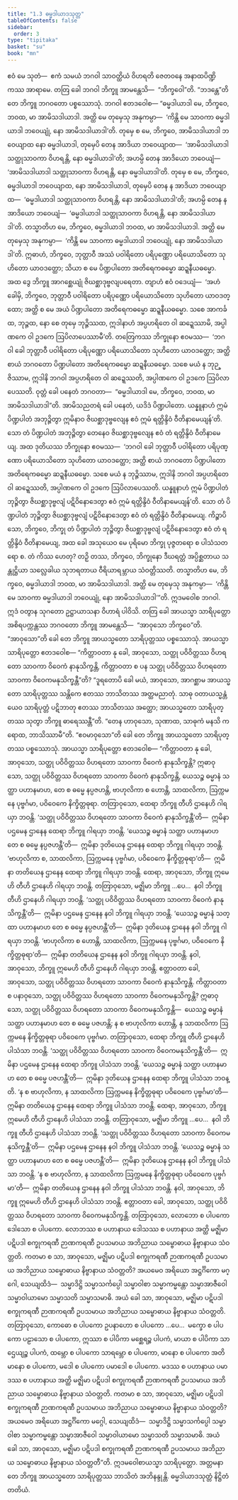 ```yaml
---
title: "1.3 ဓမ္မဒါယာဒသုတ္တ"
tableOfContents: false
sidebar:
  order: 3
type: "tipitaka"
basket: "su"
book: "mn"
---
```



<DynamicBreadcrumb />

<Division number="29" book="mn" e="ch" v="24" p="75">

<Paragraph number="83" book="mn">
ဧဝံ မေ သုတံ—  ဧကံ သမယံ ဘဂဝါ သာဝတ္ထိယံ ဝိဟရတိ ဇေတဝနေ အနာထပိဏ္ဍိကဿ အာရာမေ. တတြ ခေါ ဘဂဝါ ဘိက္ခူ အာမန္တေသိ—  “ဘိက္ခဝေါ”တိ. “ဘဒန္တေ”တိ တေ ဘိက္ခူ ဘဂဝတော ပစ္စဿောသုံ. ဘဂဝါ ဧတဒဝေါစ—
</Paragraph>

<Paragraph number="84" book="mn">
“ဓမ္မဒါယာဒါ မေ, ဘိက္ခဝေ, ဘဝထ, မာ အာမိသဒါယာဒါ. အတ္ထိ မေ တုမှေသု အနုကမ္ပာ—  ‘ကိန္တိ မေ သာဝကာ ဓမ္မဒါယာဒါ ဘဝေယျုံ, နော အာမိသဒါယာဒါ’တိ. တုမှေ စ မေ, ဘိက္ခဝေ, အာမိသဒါယာဒါ ဘဝေယျာထ နော ဓမ္မဒါယာဒါ, တုမှေပိ တေန အာဒိယာ ဘဝေယျာထ—  ‘အာမိသဒါယာဒါ သတ္ထုသာဝကာ ဝိဟရန္တိ, နော ဓမ္မဒါယာဒါ’တိ; အဟမ္ပိ တေန အာဒိယော ဘဝေယျံ—  ‘အာမိသဒါယာဒါ သတ္ထုသာဝကာ ဝိဟရန္တိ, နော ဓမ္မဒါယာဒါ’တိ. တုမှေ စ မေ, ဘိက္ခဝေ, ဓမ္မဒါယာဒါ ဘဝေယျာထ, နော အာမိသဒါယာဒါ, တုမှေပိ တေန န အာဒိယာ ဘဝေယျာထ—  ‘ဓမ္မဒါယာဒါ သတ္ထုသာဝကာ ဝိဟရန္တိ, နော အာမိသဒါယာဒါ’တိ; အဟမ္ပိ တေန န အာဒိယော ဘဝေယျံ—  ‘ဓမ္မဒါယာဒါ သတ္ထုသာဝကာ ဝိဟရန္တိ, နော အာမိသဒါယာဒါ’တိ. တသ္မာတိဟ မေ, ဘိက္ခဝေ, ဓမ္မဒါယာဒါ ဘဝထ, မာ အာမိသဒါယာဒါ. အတ္ထိ မေ တုမှေသု အနုကမ္ပာ—  ‘ကိန္တိ မေ သာဝကာ ဓမ္မဒါယာဒါ ဘဝေယျုံ, နော အာမိသဒါယာဒါ’တိ.
</Paragraph>

</Division>
<Division number="30" book="mn" e="ch" v="24" p="76">

<Paragraph number="85" book="mn">
ဣဓာဟံ, ဘိက္ခဝေ, ဘုတ္တာဝီ အဿံ ပဝါရိတော ပရိပုဏ္ဏော ပရိယောသိတော သုဟိတော ယာဝဒတ္ထော; သိယာ စ မေ ပိဏ္ဍပါတော အတိရေကဓမ္မော ဆဍ္ဍနီယဓမ္မော. အထ ဒွေ ဘိက္ခူ အာဂစ္ဆေယျုံ ဇိဃစ္ဆာဒုဗ္ဗလျပရေတာ. တျာဟံ ဧဝံ ဝဒေယျံ—  ‘အဟံ ခေါမှိ, ဘိက္ခဝေ, ဘုတ္တာဝီ ပဝါရိတော ပရိပုဏ္ဏော ပရိယောသိတော သုဟိတော ယာဝဒတ္ထော; အတ္ထိ စ မေ အယံ ပိဏ္ဍပါတော အတိရေကဓမ္မော ဆဍ္ဍနီယဓမ္မော. သစေ အာကင်္ခထ, ဘုဉ္ဇထ, နော စေ တုမှေ ဘုဉ္ဇိဿထ, ဣဒါနာဟံ အပ္ပဟရိတေ ဝါ ဆဍ္ဍေဿာမိ, အပ္ပါဏကေ ဝါ ဥဒကေ ဩပိလာပေဿာမီ’တိ.
</Paragraph>

<Paragraph number="86" book="mn">
တတြေကဿ ဘိက္ခုနော ဧဝမဿ—  ‘ဘဂဝါ ခေါ ဘုတ္တာဝီ ပဝါရိတော ပရိပုဏ္ဏော ပရိယောသိတော သုဟိတော ယာဝဒတ္ထော; အတ္ထိ စာယံ ဘဂဝတော ပိဏ္ဍပါတော အတိရေကဓမ္မော ဆဍ္ဍနီယဓမ္မော. သစေ မယံ န ဘုဉ္ဇိဿာမ, ဣဒါနိ ဘဂဝါ အပ္ပဟရိတေ ဝါ ဆဍ္ဍေဿတိ, အပ္ပါဏကေ ဝါ ဥဒကေ ဩပိလာပေဿတိ. ဝုတ္တံ ခေါ ပနေတံ ဘဂဝတာ—  “ဓမ္မဒါယာဒါ မေ, ဘိက္ခဝေ, ဘဝထ, မာ အာမိသဒါယာဒါ”တိ. အာမိသညတရံ ခေါ ပနေတံ, ယဒိဒံ ပိဏ္ဍပါတော. ယန္နူနာဟံ ဣမံ ပိဏ္ဍပါတံ အဘုဉ္ဇိတွာ ဣမိနာဝ ဇိဃစ္ဆာဒုဗ္ဗလျေန ဧဝံ ဣမံ ရတ္တိန္ဒိဝံ ဝီတိနာမေယျန်’တိ. သော တံ ပိဏ္ဍပါတံ အဘုဉ္ဇိတွာ တေနေဝ ဇိဃစ္ဆာဒုဗ္ဗလျေန ဧဝံ တံ ရတ္တိန္ဒိဝံ ဝီတိနာမေယျ.
</Paragraph>

<Paragraph number="87" book="mn">
အထ ဒုတိယဿ ဘိက္ခုနော ဧဝမဿ—  ‘ဘဂဝါ ခေါ ဘုတ္တာဝီ ပဝါရိတော ပရိပုဏ္ဏော ပရိယောသိတော သုဟိတော ယာဝဒတ္ထော; အတ္ထိ စာယံ ဘဂဝတော ပိဏ္ဍပါတော အတိရေကဓမ္မော ဆဍ္ဍနီယဓမ္မော. သစေ မယံ န ဘုဉ္ဇိဿာမ, ဣဒါနိ ဘဂဝါ အပ္ပဟရိတေ ဝါ ဆဍ္ဍေဿတိ, အပ္ပါဏကေ ဝါ ဥဒကေ ဩပိလာပေဿတိ. ယန္နူနာဟံ ဣမံ ပိဏ္ဍပါတံ ဘုဉ္ဇိတွာ ဇိဃစ္ဆာဒုဗ္ဗလျံ ပဋိဝိနောဒေတွာ ဧဝံ ဣမံ ရတ္တိန္ဒိဝံ ဝီတိနာမေယျန်’တိ. သော တံ ပိဏ္ဍပါတံ ဘုဉ္ဇိတွာ ဇိဃစ္ဆာဒုဗ္ဗလျံ ပဋိဝိနောဒေတွာ ဧဝံ တံ ရတ္တိန္ဒိဝံ ဝီတိနာမေယျ.
</Paragraph>

<Paragraph number="88" book="mn">
ကိဉ္စာပိ သော, ဘိက္ခဝေ, ဘိက္ခု တံ ပိဏ္ဍပါတံ ဘုဉ္ဇိတွာ ဇိဃစ္ဆာဒုဗ္ဗလျံ ပဋိဝိနောဒေတွာ ဧဝံ တံ ရတ္တိန္ဒိဝံ ဝီတိနာမေယျ, အထ ခေါ အသုယေဝ မေ ပုရိမော ဘိက္ခု ပုဇ္ဇတရော စ ပါသံသတရော စ. တံ ကိဿ ဟေတု? တဉှိ တဿ, ဘိက္ခဝေ, ဘိက္ခုနော ဒီဃရတ္တံ အပ္ပိစ္ဆတာယ သန္တုဋ္ဌိယာ သလ္လေခါယ သုဘရတာယ ဝီရိယာရမ္ဘာယ သံဝတ္တိဿတိ. တသ္မာတိဟ မေ, ဘိက္ခဝေ, ဓမ္မဒါယာဒါ ဘဝထ, မာ အာမိသဒါယာဒါ. အတ္ထိ မေ တုမှေသု အနုကမ္ပာ—  ‘ကိန္တိ မေ သာဝကာ ဓမ္မဒါယာဒါ ဘဝေယျုံ, နော အာမိသဒါယာဒါ’”တိ.
</Paragraph>

<Paragraph number="89" book="mn">
ဣဒမဝေါစ ဘဂဝါ. ဣဒံ ဝတွာန သုဂတော ဥဋ္ဌာယာသနာ ဝိဟာရံ ပါဝိသိ.
</Paragraph>

</Division>
<Division number="31" book="mn" e="ch" v="24" p="78">

<Paragraph number="90" book="mn">
တတြ ခေါ အာယသ္မာ သာရိပုတ္တော အစိရပက္ကန္တဿ ဘဂဝတော ဘိက္ခူ အာမန္တေသိ—  “အာဝုသော ဘိက္ခဝေ”တိ. “အာဝုသော”တိ ခေါ တေ ဘိက္ခူ အာယသ္မတော သာရိပုတ္တဿ ပစ္စဿောသုံ. အာယသ္မာ သာရိပုတ္တော ဧတဒဝေါစ—
</Paragraph>

<Paragraph number="91" book="mn">
“ကိတ္တာဝတာ နု ခေါ, အာဝုသော, သတ္ထု ပဝိဝိတ္တဿ ဝိဟရတော သာဝကာ ဝိဝေကံ နာနုသိက္ခန္တိ, ကိတ္တာဝတာ စ ပန သတ္ထု ပဝိဝိတ္တဿ ဝိဟရတော သာဝကာ ဝိဝေကမနုသိက္ခန္တီ”တိ? “ဒူရတောပိ ခေါ မယံ, အာဝုသော, အာဂစ္ဆာမ အာယသ္မတော သာရိပုတ္တဿ သန္တိကေ ဧတဿ ဘာသိတဿ အတ္ထမညာတုံ. သာဓု ဝတာယသ္မန္တံယေဝ သာရိပုတ္တံ ပဋိဘာတု ဧတဿ ဘာသိတဿ အတ္ထော; အာယသ္မတော သာရိပုတ္တဿ သုတွာ ဘိက္ခူ ဓာရေဿန္တီ”တိ. “တေန ဟာဝုသော, သုဏာထ, သာဓုကံ မနသိ ကရောထ, ဘာသိဿာမီ”တိ. “ဧဝမာဝုသော”တိ ခေါ တေ ဘိက္ခူ အာယသ္မတော သာရိပုတ္တဿ ပစ္စဿောသုံ. အာယသ္မာ သာရိပုတ္တော ဧတဒဝေါစ—
</Paragraph>

<Paragraph number="92" book="mn">
“ကိတ္တာဝတာ နု ခေါ, အာဝုသော, သတ္ထု ပဝိဝိတ္တဿ ဝိဟရတော သာဝကာ ဝိဝေကံ နာနုသိက္ခန္တိ? ဣဓာဝုသော, သတ္ထု ပဝိဝိတ္တဿ ဝိဟရတော သာဝကာ ဝိဝေကံ နာနုသိက္ခန္တိ, ယေသဉ္စ ဓမ္မာနံ သတ္ထာ ပဟာနမာဟ, တေ စ ဓမ္မေ နပ္ပဇဟန္တိ, ဗာဟုလိကာ စ ဟောန္တိ, သာထလိကာ, ဩက္ကမနေ ပုဗ္ဗင်္ဂမာ, ပဝိဝေကေ နိက္ခိတ္တဓုရာ. တတြာဝုသော, ထေရာ ဘိက္ခူ တီဟိ ဌာနေဟိ ဂါရယှာ ဘဝန္တိ. ‘သတ္ထု ပဝိဝိတ္တဿ ဝိဟရတော သာဝကာ ဝိဝေကံ နာနုသိက္ခန္တီ’တိ—  ဣမိနာ ပဌမေန ဌာနေန ထေရာ ဘိက္ခူ ဂါရယှာ ဘဝန္တိ. ‘ယေသဉ္စ ဓမ္မာနံ သတ္ထာ ပဟာနမာဟ တေ စ ဓမ္မေ နပ္ပဇဟန္တီ’တိ—  ဣမိနာ ဒုတိယေန ဌာနေန ထေရာ ဘိက္ခူ ဂါရယှာ ဘဝန္တိ. ‘ဗာဟုလိကာ စ, သာထလိကာ, ဩက္ကမနေ ပုဗ္ဗင်္ဂမာ, ပဝိဝေကေ နိက္ခိတ္တဓုရာ’တိ—  ဣမိနာ တတိယေန ဌာနေန ထေရာ ဘိက္ခူ ဂါရယှာ ဘဝန္တိ. ထေရာ, အာဝုသော, ဘိက္ခူ ဣမေဟိ တီဟိ ဌာနေဟိ ဂါရယှာ ဘဝန္တိ. တတြာဝုသော, မဇ္ဈိမာ ဘိက္ခူ …ပေ…  နဝါ ဘိက္ခူ တီဟိ ဌာနေဟိ ဂါရယှာ ဘဝန္တိ. ‘သတ္ထု ပဝိဝိတ္တဿ ဝိဟရတော သာဝကာ ဝိဝေကံ နာနုသိက္ခန္တီ’တိ—  ဣမိနာ ပဌမေန ဌာနေန နဝါ ဘိက္ခူ ဂါရယှာ ဘဝန္တိ. ‘ယေသဉ္စ ဓမ္မာနံ သတ္ထာ ပဟာနမာဟ တေ စ ဓမ္မေ နပ္ပဇဟန္တီ’တိ—  ဣမိနာ ဒုတိယေန ဌာနေန နဝါ ဘိက္ခူ ဂါရယှာ ဘဝန္တိ. ‘ဗာဟုလိကာ စ ဟောန္တိ, သာထလိကာ, ဩက္ကမနေ ပုဗ္ဗင်္ဂမာ, ပဝိဝေကေ နိက္ခိတ္တဓုရာ’တိ—  ဣမိနာ တတိယေန ဌာနေန နဝါ ဘိက္ခူ ဂါရယှာ ဘဝန္တိ. နဝါ, အာဝုသော, ဘိက္ခူ ဣမေဟိ တီဟိ ဌာနေဟိ ဂါရယှာ ဘဝန္တိ. ဧတ္တာဝတာ ခေါ, အာဝုသော, သတ္ထု ပဝိဝိတ္တဿ ဝိဟရတော သာဝကာ ဝိဝေကံ နာနုသိက္ခန္တိ.
</Paragraph>

</Division>
<Division number="32" book="mn" e="ch" v="24" p="79">

<Paragraph number="93" book="mn">
ကိတ္တာဝတာ စ ပနာဝုသော, သတ္ထု ပဝိဝိတ္တဿ ဝိဟရတော သာဝကာ ဝိဝေကမနုသိက္ခန္တိ? ဣဓာဝုသော, သတ္ထု ပဝိဝိတ္တဿ ဝိဟရတော သာဝကာ ဝိဝေကမနုသိက္ခန္တိ—  ယေသဉ္စ ဓမ္မာနံ သတ္ထာ ပဟာနမာဟ တေ စ ဓမ္မေ ပဇဟန္တိ; န စ ဗာဟုလိကာ ဟောန္တိ, န သာထလိကာ ဩက္ကမနေ နိက္ခိတ္တဓုရာ ပဝိဝေကေ ပုဗ္ဗင်္ဂမာ. တတြာဝုသော, ထေရာ ဘိက္ခူ တီဟိ ဌာနေဟိ ပါသံသာ ဘဝန္တိ. ‘သတ္ထု ပဝိဝိတ္တဿ ဝိဟရတော သာဝကာ ဝိဝေကမနုသိက္ခန္တီ’တိ—  ဣမိနာ ပဌမေန ဌာနေန ထေရာ ဘိက္ခူ ပါသံသာ ဘဝန္တိ. ‘ယေသဉ္စ ဓမ္မာနံ သတ္ထာ ပဟာနမာဟ တေ စ ဓမ္မေ ပဇဟန္တီ’တိ—  ဣမိနာ ဒုတိယေန ဌာနေန ထေရာ ဘိက္ခူ ပါသံသာ ဘဝန္တိ. ‘န စ ဗာဟုလိကာ, န သာထလိကာ ဩက္ကမနေ နိက္ခိတ္တဓုရာ ပဝိဝေကေ ပုဗ္ဗင်္ဂမာ’တိ—  ဣမိနာ တတိယေန ဌာနေန ထေရာ ဘိက္ခူ ပါသံသာ ဘဝန္တိ. ထေရာ, အာဝုသော, ဘိက္ခူ ဣမေဟိ တီဟိ ဌာနေဟိ ပါသံသာ ဘဝန္တိ. တတြာဝုသော, မဇ္ဈိမာ ဘိက္ခူ …ပေ…  နဝါ ဘိက္ခူ တီဟိ ဌာနေဟိ ပါသံသာ ဘဝန္တိ. ‘သတ္ထု ပဝိဝိတ္တဿ ဝိဟရတော သာဝကာ ဝိဝေကမနုသိက္ခန္တီ’တိ—  ဣမိနာ ပဌမေန ဌာနေန နဝါ ဘိက္ခူ ပါသံသာ ဘဝန္တိ. ‘ယေသဉ္စ ဓမ္မာနံ သတ္ထာ ပဟာနမာဟ တေ စ ဓမ္မေ ပဇဟန္တီ’တိ—  ဣမိနာ ဒုတိယေန ဌာနေန နဝါ ဘိက္ခူ ပါသံသာ ဘဝန္တိ. ‘န စ ဗာဟုလိကာ, န သာထလိကာ ဩက္ကမနေ နိက္ခိတ္တဓုရာ ပဝိဝေကေ ပုဗ္ဗင်္ဂမာ’တိ—  ဣမိနာ တတိယေန ဌာနေန နဝါ ဘိက္ခူ ပါသံသာ ဘဝန္တိ. နဝါ, အာဝုသော, ဘိက္ခူ ဣမေဟိ တီဟိ ဌာနေဟိ ပါသံသာ ဘဝန္တိ. ဧတ္တာဝတာ ခေါ, အာဝုသော, သတ္ထု ပဝိဝိတ္တဿ ဝိဟရတော သာဝကာ ဝိဝေကမနုသိက္ခန္တိ.
</Paragraph>

</Division>
<Division number="33" book="mn" e="ch" v="24" p="81">

<Paragraph number="94" book="mn">
တတြာဝုသော, လောဘော စ ပါပကော ဒေါသော စ ပါပကော. လောဘဿ စ ပဟာနာယ ဒေါသဿ စ ပဟာနာယ အတ္ထိ မဇ္ဈိမာ ပဋိပဒါ စက္ခုကရဏီ ဉာဏကရဏီ ဥပသမာယ အဘိညာယ သမ္ဗောဓာယ နိဗ္ဗာနာယ သံဝတ္တတိ. ကတမာ စ သာ, အာဝုသော, မဇ္ဈိမာ ပဋိပဒါ စက္ခုကရဏီ ဉာဏကရဏီ ဥပသမာယ အဘိညာယ သမ္ဗောဓာယ နိဗ္ဗာနာယ သံဝတ္တတိ? အယမေဝ အရိယော အဋ္ဌင်္ဂိကော မဂ္ဂေါ, သေယျထိဒံ—  သမ္မာဒိဋ္ဌိ သမ္မာသင်္ကပ္ပေါ သမ္မာဝါစာ သမ္မာကမ္မန္တော သမ္မာအာဇီဝေါ သမ္မာဝါယာမော သမ္မာသတိ သမ္မာသမာဓိ. အယံ ခေါ သာ, အာဝုသော, မဇ္ဈိမာ ပဋိပဒါ စက္ခုကရဏီ ဉာဏကရဏီ ဥပသမာယ အဘိညာယ သမ္ဗောဓာယ နိဗ္ဗာနာယ သံဝတ္တတိ.
</Paragraph>

<Paragraph number="95" book="mn">
တတြာဝုသော, ကောဓော စ ပါပကော ဥပနာဟော စ ပါပကော …ပေ…  မက္ခော စ ပါပကော ပဠာသော စ ပါပကော, ဣဿာ စ ပါပိကာ မစ္ဆေရဉ္စ ပါပကံ, မာယာ စ ပါပိကာ သာဌေယျဉ္စ ပါပကံ, ထမ္ဘော စ ပါပကော သာရမ္ဘော စ ပါပကော, မာနော စ ပါပကော အတိမာနော စ ပါပကော, မဒေါ စ ပါပကော ပမာဒေါ စ ပါပကော. မဒဿ စ ပဟာနာယ ပမာဒဿ စ ပဟာနာယ အတ္ထိ မဇ္ဈိမာ ပဋိပဒါ စက္ခုကရဏီ ဉာဏကရဏီ ဥပသမာယ အဘိညာယ သမ္ဗောဓာယ နိဗ္ဗာနာယ သံဝတ္တတိ. ကတမာ စ သာ, အာဝုသော, မဇ္ဈိမာ ပဋိပဒါ စက္ခုကရဏီ ဉာဏကရဏီ ဥပသမာယ အဘိညာယ သမ္ဗောဓာယ နိဗ္ဗာနာယ သံဝတ္တတိ? အယမေဝ အရိယော အဋ္ဌင်္ဂိကော မဂ္ဂေါ, သေယျထိဒံ—  သမ္မာဒိဋ္ဌိ သမ္မာသင်္ကပ္ပေါ သမ္မာဝါစာ သမ္မာကမ္မန္တော သမ္မာအာဇီဝေါ သမ္မာဝါယာမော သမ္မာသတိ သမ္မာသမာဓိ. အယံ ခေါ သာ, အာဝုသော, မဇ္ဈိမာ ပဋိပဒါ စက္ခုကရဏီ ဉာဏကရဏီ ဥပသမာယ အဘိညာယ သမ္ဗောဓာယ နိဗ္ဗာနာယ သံဝတ္တတီ”တိ.
</Paragraph>

<Paragraph number="96" book="mn">
ဣဒမဝေါစာယသ္မာ သာရိပုတ္တော. အတ္တမနာ တေ ဘိက္ခူ အာယသ္မတော သာရိပုတ္တဿ ဘာသိတံ အဘိနန္ဒုန္တိ.

</Paragraph>
</Division>

<Paragraph number="97" type="center" book="mn">
ဓမ္မဒါယာဒသုတ္တံ နိဋ္ဌိတံ တတိယံ.
</Paragraph>